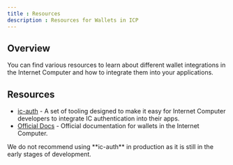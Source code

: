 ```yaml
---
title : Resources 
description : Resources for Wallets in ICP
---
```


## Overview

You can find various resources to learn about different wallet integrations in the Internet Computer and how to integrate them into your applications.

## Resources

- [ic-auth](https://github.com/id-daniel-mccoy/ic-auth) - A set of tooling designed to make it easy for Internet Computer developers to integrate IC authentication into their apps.
- [Official Docs](https://internetcomputer.org/docs/current/developer-docs/defi/wallets/overview) - Official documentation for wallets in the Internet Computer.


<Note title="WARNING" type="warning">
We do not recommend using **ic-auth** in production as it is still in the early stages of development. 
</Note>